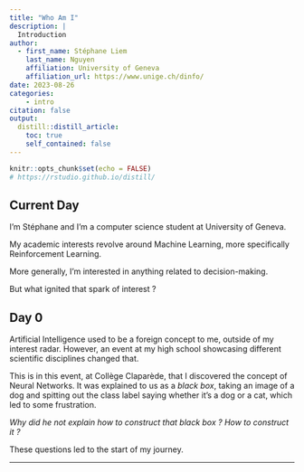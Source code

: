 ```yaml
---
title: "Who Am I"
description: |
  Introduction
author:
  - first_name: Stéphane Liem
    last_name: Nguyen
    affiliation: University of Geneva
    affiliation_url: https://www.unige.ch/dinfo/
date: 2023-08-26
categories:
    - intro
citation: false
output:
  distill::distill_article:
    toc: true
    self_contained: false
---
```



```r
knitr::opts_chunk$set(echo = FALSE)
# https://rstudio.github.io/distill/
```
## Current Day

I'm Stéphane and I'm a computer science student at University of Geneva.

My academic interests revolve around Machine Learning, more specifically Reinforcement Learning.

More generally, I'm interested in anything related to decision-making.

But what ignited that spark of interest ?

## Day 0

Artificial Intelligence used to be a foreign concept to me, outside of my interest radar. However, an event at my high school showcasing different scientific disciplines changed that.

This is in this event, at Collège Claparède, that I discovered the concept of Neural Networks. It was explained to us as a *black box*, taking an image of a dog and spitting out the class label saying whether it's a dog or a cat, which led to some frustration.

*Why did he not explain how to construct that black box ? How to construct it ?*

These questions led to the start of my journey.

---



